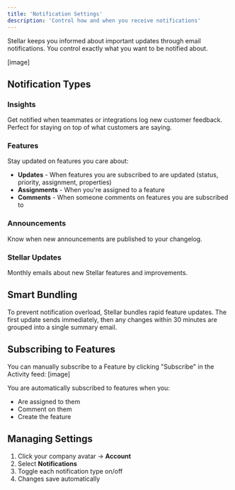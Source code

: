 ```yaml
---
title: 'Notification Settings'
description: 'Control how and when you receive notifications'
---
```


Stellar keeps you informed about important updates through email notifications. You control exactly what you want to be notified about.

[image]

## Notification Types

### Insights
Get notified when teammates or integrations log new customer feedback. Perfect for staying on top of what customers are saying.

### Features  
Stay updated on features you care about:
- **Updates** - When features you are subscribed to are updated (status, priority, assignment, properties)
- **Assignments** - When you're assigned to a feature
- **Comments** - When someone comments on features you are subscribed to

### Announcements
Know when new announcements are published to your changelog.

### Stellar Updates
Monthly emails about new Stellar features and improvements.

## Smart Bundling

To prevent notification overload, Stellar bundles rapid feature updates. The first update sends immediately, then any changes within 30 minutes are grouped into a single summary email.

## Subscribing to Features

You can manually subscribe to a Feature by clicking "Subscribe" in the Activity feed:
[image]

You are automatically subscribed to features when you:
- Are assigned to them
- Comment on them
- Create the feature

## Managing Settings

1. Click your company avatar → **Account**
2. Select **Notifications** 
3. Toggle each notification type on/off
4. Changes save automatically